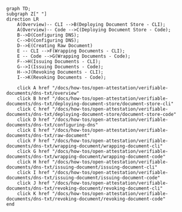 ```mermaid
graph TD;
subgraph Z[" "]
direction LR
    A(Overview)-- CLI -->B(Deploying Document Store - CLI);
    A(Overview)-- Code -->C(Deploying Document Store - Code);
    B-->D(Configuring DNS);
    C-->D(Configuring DNS);
    D-->E(Creating Raw Document)
    E -- CLI -->F(Wrapping Documents - CLI);
    E -- Code -->G(Wrapping Documents - Code);
    F-->H(Issuing Documents - CLI);
    G-->I(Issuing Documents - Code);
    H-->J(Revoking Documents - CLI);
    I-->K(Revoking Documents - Code);

    click A href "/docs/how-tos/open-attestation/verifiable-documents/dns-txt/overview"
    click B href "/docs/how-tos/open-attestation/verifiable-documents/dns-txt/deploying-document-store/document-store-cli"
    click C href "/docs/how-tos/open-attestation/verifiable-documents/dns-txt/deploying-document-store/document-store-code"
    click D href "/docs/how-tos/open-attestation/verifiable-documents/dns-txt/configuring-dns"
    click E href "/docs/how-tos/open-attestation/verifiable-documents/dns-txt/raw-document"
    click F href "/docs/how-tos/open-attestation/verifiable-documents/dns-txt/wrapping-document/wrapping-document-cli"
    click G href "/docs/how-tos/open-attestation/verifiable-documents/dns-txt/wrapping-document/wrapping-document-code"
    click H href "/docs/how-tos/open-attestation/verifiable-documents/dns-txt/issuing-document/issuing-document-cli"
    click I href "/docs/how-tos/open-attestation/verifiable-documents/dns-txt/issuing-document/issuing-document-code"
    click J href "/docs/how-tos/open-attestation/verifiable-documents/dns-txt/revoking-document/revoking-document-cli"
    click K href "/docs/how-tos/open-attestation/verifiable-documents/dns-txt/revoking-document/revoking-document-code"
end
```
